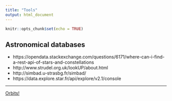 ```yaml
---
title: "Tools"
output: html_document
---
```


```r
knitr::opts_chunk$set(echo = TRUE)
```

## Astronomical databases

- https://opendata.stackexchange.com/questions/6171/where-can-i-find-a-rest-api-of-stars-and-constellations
- http://www.strudel.org.uk/lookUP/about.html
- http://simbad.u-strasbg.fr/simbad/
- https://data.explore.star.fr/api/explore/v2.1/console

***

[Orbits!](./index.html)
